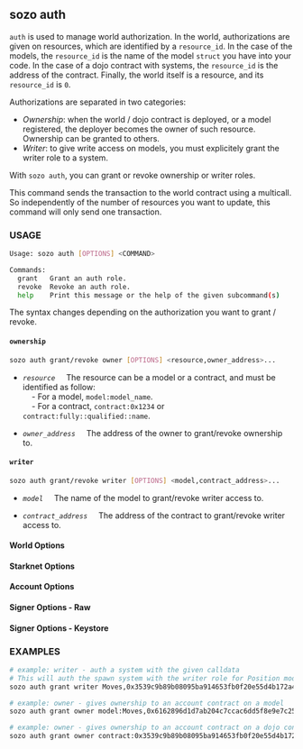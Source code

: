 
## sozo auth

`auth` is used to manage world authorization. In the world, authorizations are given on resources, which are identified by a `resource_id`.
In the case of the models, the `resource_id` is the name of the model `struct` you have into your code.
In the case of a dojo contract with systems, the `resource_id` is the address of the contract.
Finally, the world itself is a resource, and its `resource_id` is `0`.

Authorizations are separated in two categories:

- _Ownership_: when the world / dojo contract is deployed, or a model registered, the deployer becomes the owner of such resource. Ownership can be granted to others.
- _Writer_: to give write access on models, you must explicitely grant the writer role to a system.

With `sozo auth`, you can grant or revoke ownership or writer roles.

This command sends the transaction to the world contract using a multicall. So independently of the number of resources you want to update, this command will only send one transaction.

### USAGE

```sh
Usage: sozo auth [OPTIONS] <COMMAND>

Commands:
  grant   Grant an auth role.
  revoke  Revoke an auth role.
  help    Print this message or the help of the given subcommand(s)
```

The syntax changes depending on the authorization you want to grant / revoke.

#### `ownership`

```sh
sozo auth grant/revoke owner [OPTIONS] <resource,owner_address>...
```

- _`resource`_
  &nbsp;&nbsp;&nbsp;&nbsp;The resource can be a model or a contract, and must be identified as follow:  
  &nbsp;&nbsp;&nbsp;&nbsp;- For a model, `model:model_name`.  
  &nbsp;&nbsp;&nbsp;&nbsp;- For a contract, `contract:0x1234` or `contract:fully::qualified::name`.

- _`owner_address`_
  &nbsp;&nbsp;&nbsp;&nbsp;The address of the owner to grant/revoke ownership to.

#### `writer`

```sh
sozo auth grant/revoke writer [OPTIONS] <model,contract_address>...
```

- _`model`_
  &nbsp;&nbsp;&nbsp;&nbsp;The name of the model to grant/revoke writer access to.

- _`contract_address`_
  &nbsp;&nbsp;&nbsp;&nbsp;The address of the contract to grant/revoke writer access to.

#### World Options

<WorldOptions />

#### Starknet Options

<StarknetOptions />

#### Account Options

<AccountOptions />

#### Signer Options - Raw

<SignerOptionsRaw />

#### Signer Options - Keystore

<SignerOptionsKeystore />

### EXAMPLES

```sh
# example: writer - auth a system with the given calldata
# This will auth the spawn system with the writer role for Position model.
sozo auth grant writer Moves,0x3539c9b89b08095ba914653fb0f20e55d4b172a415beade611bc260b346d0f7
```

```sh
# example: owner - gives ownership to an account contract on a model
sozo auth grant owner model:Moves,0x6162896d1d7ab204c7ccac6dd5f8e9e7c25ecd5ae4fcb4ad32e57786bb46e03
```

```sh
# example: owner - gives ownership to an account contract on a dojo contract
sozo auth grant owner contract:0x3539c9b89b08095ba914653fb0f20e55d4b172a415beade611bc260b346d0f7,0x6162896d1d7ab204c7ccac6dd5f8e9e7c25ecd5ae4fcb4ad32e57786bb46e03
```
